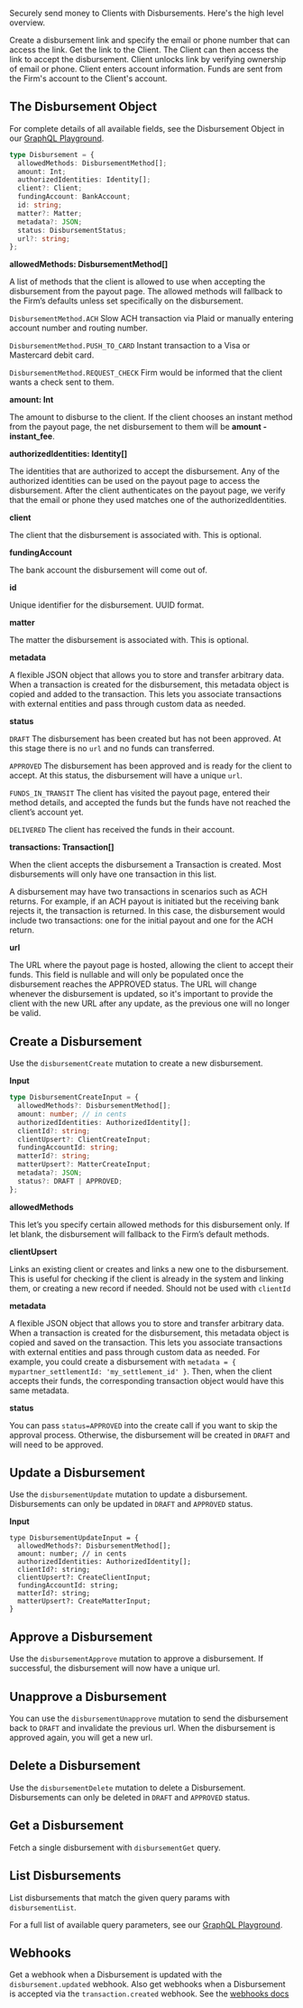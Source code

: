Securely send money to Clients with Disbursements. Here's the high level overview.

<Steps>
  <Step title="Create a Disbursement">
    Create a disbursement link and specify the email or phone number that can
    access the link.
  </Step>
  <Step title="Distribute the link">
    Get the link to the Client. The Client can then access the link to accept
    the disbursement.
  </Step>
  <Step title="Client accepts">
    Client unlocks link by verifying ownership of email or phone. Client enters
    account information.
  </Step>
  <Step title="Funds sent">
    Funds are sent from the Firm's account to the Client's account.
  </Step>
</Steps>

## The Disbursement Object

For complete details of all available fields, see the Disbursement Object in our [GraphQL Playground](https://api.sandbox.gravity-legal.com/).

```typescript
type Disbursement = {
  allowedMethods: DisbursementMethod[];
  amount: Int;
  authorizedIdentities: Identity[];
  client?: Client;
  fundingAccount: BankAccount;
  id: string;
  matter?: Matter;
  metadata?: JSON;
  status: DisbursementStatus;
  url?: string;
};
```

**allowedMethods: DisbursementMethod\[\]**

A list of methods that the client is allowed to use when accepting the disbursement from the payout page. The allowed methods will fallback to the Firm’s defaults unless set specifically on the disbursement.

`DisbursementMethod.ACH` Slow ACH transaction via Plaid or manually entering account number and routing number.

`DisbursementMethod.PUSH_TO_CARD` Instant transaction to a Visa or Mastercard debit card.

`DisbursementMethod.REQUEST_CHECK` Firm would be informed that the client wants a check sent to them.

**amount: Int**

The amount to disburse to the client. If the client chooses an instant method from the payout page, the net disbursement to them will be **amount - instant_fee**.

**authorizedIdentities: Identity\[\]**

The identities that are authorized to accept the disbursement. Any of the authorized identities can be used on the payout page to access the disbursement. After the client authenticates on the payout page, we verify that the email or phone they used matches one of the authorizedIdentities.

**client**

The client that the disbursement is associated with. This is optional.

**fundingAccount**

The bank account the disbursement will come out of.

**id**

Unique identifier for the disbursement. UUID format.

**matter**

The matter the disbursement is associated with. This is optional.

**metadata**

A flexible JSON object that allows you to store and transfer arbitrary data. When a transaction is created for the disbursement, this metadata object is copied and added to the transaction. This lets you associate transactions with external entities and pass through custom data as needed.

**status**

`DRAFT` The disbursement has been created but has not been approved. At this stage there is no `url` and no funds can transferred.

`APPROVED` The disbursement has been approved and is ready for the client to accept. At this status, the disbursement will have a unique `url`.

`FUNDS_IN_TRANSIT` The client has visited the payout page, entered their method details, and accepted the funds but the funds have not reached the client’s account yet.

`DELIVERED` The client has received the funds in their account.

**transactions: Transaction\[\]**

When the client accepts the disbursement a Transaction is created. Most disbursements will only have one transaction in this list.

A disbursement may have two transactions in scenarios such as ACH returns. For example, if an ACH payout is initiated but the receiving bank rejects it, the transaction is returned. In this case, the disbursement would include two transactions: one for the initial payout and one for the ACH return.

**url**

The URL where the payout page is hosted, allowing the client to accept their funds. This field is nullable and will only be populated once the disbursement reaches the APPROVED status. The URL will change whenever the disbursement is updated, so it's important to provide the client with the new URL after any update, as the previous one will no longer be valid.

## Create a Disbursement

Use the `disbursementCreate` mutation to create a new disbursement.

**Input**

```typescript
type DisbursementCreateInput = {
  allowedMethods?: DisbursementMethod[];
  amount: number; // in cents
  authorizedIdentities: AuthorizedIdentity[];
  clientId?: string;
  clientUpsert?: ClientCreateInput;
  fundingAccountId: string;
  matterId?: string;
  matterUpsert?: MatterCreateInput;
  metadata?: JSON;
  status?: DRAFT | APPROVED;
};
```

**allowedMethods**

This let’s you specify certain allowed methods for this disbursement only. If let blank, the disbursement will fallback to the Firm’s default methods.

**clientUpsert**

Links an existing client or creates and links a new one to the disbursement. This is useful for checking if the client is already in the system and linking them, or creating a new record if needed. Should not be used with `clientId`

**metadata**

A flexible JSON object that allows you to store and transfer arbitrary data. When a transaction is created for the disbursement, this metadata object is copied and saved on the transaction. This lets you associate transactions with external entities and pass through custom data as needed. For example, you could create a disbursement with `metadata = { mypartner_settlementId: 'my_settlement_id' }`. Then, when the client accepts their funds, the corresponding transaction object would have this same metadata.

**status**

You can pass `status=APPROVED` into the create call if you want to skip the approval process. Otherwise, the disbursement will be created in `DRAFT` and will need to be approved.

## Update a Disbursement

Use the `disbursementUpdate` mutation to update a disbursement. Disbursements can only be updated in `DRAFT` and `APPROVED` status.

**Input**

```
type DisbursementUpdateInput = {
  allowedMethods?: DisbursementMethod[];
  amount: number; // in cents
  authorizedIdentities: AuthorizedIdentity[];
  clientId?: string;
  clientUpsert?: CreateClientInput;
  fundingAccountId: string;
  matterId?: string;
  matterUpsert?: CreateMatterInput;
}

```

## Approve a Disbursement

Use the `disbursementApprove` mutation to approve a disbursement. If successful, the disbursement will now have a unique url.

## Unapprove a Disbursement

You can use the `disbursementUnapprove` mutation to send the disbursement back to `DRAFT` and invalidate the previous url. When the disbursement is approved again, you will get a new url.

## Delete a Disbursement

Use the `disbursementDelete` mutation to delete a Disbursement. Disbursements can only be deleted in `DRAFT` and `APPROVED` status.

## Get a Disbursement

Fetch a single disbursement with `disbursementGet` query.

## List Disbursements

List disbursements that match the given query params with `disbursementList`.

For a full list of available query parameters, see our [GraphQL Playground](https://api.sandbox.gravity-legal.com/).

## Webhooks

Get a webhook when a Disbursement is updated with the `disbursement.updated` webhook. Also get webhooks when a Disbursement is accepted via the `transaction.created` webhook. See the [webhooks docs](https://docs.confidolegal.com/docs/webhooks/configure)
